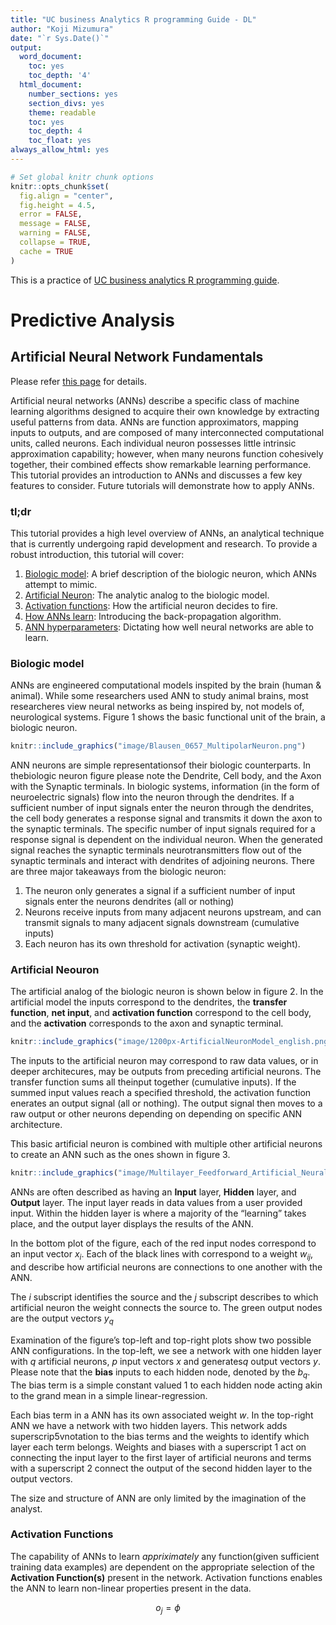 ---
title: "UC business Analytics R programming Guide - DL"
author: "Koji Mizumura"
date: "`r Sys.Date()`"
output:
  word_document:
    toc: yes
    toc_depth: '4'
  html_document:
    number_sections: yes
    section_divs: yes
    theme: readable
    toc: yes
    toc_depth: 4
    toc_float: yes
always_allow_html: yes
---

```{r setup4, include=FALSE}
# Set global knitr chunk options
knitr::opts_chunk$set(
  fig.align = "center",
  fig.height = 4.5,
  error = FALSE,
  message = FALSE, 
  warning = FALSE, 
  collapse = TRUE,
  cache = TRUE
)
```


This is a practice of [UC business analytics R programming guide](http://uc-r.github.io/).

# Predictive Analysis
## Artificial Neural Network Fundamentals

Please refer [this page](http://uc-r.github.io/ann_fundamentals) for details.

Artificial neural networks (ANNs) describe a specific class of machine learning algorithms designed to acquire their own knowledge by extracting useful patterns from data. ANNs are function approximators, mapping inputs to outputs, and are composed of many interconnected computational units, called neurons. Each individual neuron possesses little intrinsic approximation capability; however, when many neurons function cohesively together, their combined effects show remarkable learning performance. This tutorial provides an introduction to ANNs and discusses a few key features to consider. Future tutorials will demonstrate how to apply ANNs.

### tl;dr

This tutorial provides a high level overview of ANNs, an analytical technique that is currently undergoing rapid development and research. To provide a robust introduction, this tutorial will cover:

1. [Biologic model](#ANN_Biologic_Model): A brief description of the biologic neuron, which ANNs attempt to mimic.
2. [Artificial Neuron](#ANN_Artificial_Neuron): The analytic analog to the biologic model.
3. [Activation functions](#ANN_Act_Func): How the artificial neuron decides to fire.
4. [How ANNs learn](#ANN_Model_Learning): Introducing the back-propagation algorithm.
5. [ANN hyperparameters](#ANN_Param): Dictating how well neural networks are able to learn.

### Biologic model {#ANN_Biologic_Model}

ANNs are engineered computational models inspited by the brain (human & animal). While some researchers used ANN to study animal brains, most researcheres view neural networks as being inspired by, not models of, neurological systems. Figure 1 shows the basic functional unit of the brain, a biologic neuron.

```{r}
knitr::include_graphics("image/Blausen_0657_MultipolarNeuron.png")
```

ANN neurons are simple representationsof their biologic counterparts. In thebiologic neuron figure please note the Dendrite, Cell body, and the Axon with the Synaptic terminals. In biologic systems, information (in the form of neuroelectric signals) flow into the neuron through the dendrites. If a sufficient number of input signals enter the neuron through the dendrites, the cell body generates a response signal and transmits it down the axon to the synaptic terminals. The specific number of input signals required for a response signal is dependent on the individual neuron. When the generated signal reaches the synaptic terminals neurotransmitters flow out of the synaptic terminals and interact with dendrites of adjoining neurons. There are three major takeaways from the biologic neuron:

1. The neuron only generates a signal if a sufficient number of input signals enter the neurons dendrites (all or nothing)
2. Neurons receive inputs from many adjacent neurons upstream, and can transmit signals to many adjacent signals downstream (cumulative inputs)
3. Each neuron has its own threshold for activation (synaptic weight).

### Artificial Neouron 

The artificial analog of the biologic neuron is shown below in figure 2. In the artificial model the inputs correspond to the dendrites, the __transfer function__, __net input__, and __activation function__ correspond to the cell body, and the __activation__ corresponds to the axon and synaptic terminal.


```{r}
knitr::include_graphics("image/1200px-ArtificialNeuronModel_english.png")
```

The inputs to the artificial neuron may correspond to raw data values, or in deeper architecures, may be outputs from preceding artificial neurons. The transfer function sums all theinput together (cumulative inputs). If the summed input values reach a specified threshold, the activation function enerates an output signal (all or nothing). The output signal then moves to a raw output or other neurons depending on depending on specific ANN architecture. 

This basic artificial neuron is combined with multiple other artificial neurons to create an ANN such as the ones shown in figure 3. 

```{r figure.cap="Figure 3: Examples of Multi-Neuron ANNs"}

knitr::include_graphics("image/Multilayer_Feedforward_Artificial_Neural_Network.png")

```

ANNs are often described as having an __Input__ layer, __Hidden__ layer, and __Output__ layer. The input layer reads in data values from a user provided input. Within the hidden layer is where a majority of the "learning" takes place, and the output layer displays the results of the ANN. 

In the bottom plot of the figure, each of the red input nodes correspond to an input vector $x_i$. Each of the black lines with correspond to a weight $w_{ij}$, and describe how artificial neurons are connections to one another with the ANN. 

The $i$ subscript identifies the source and the $j$ subscript describes to which artificial neuron the weight connects the source to. The green output nodes are the output vectors $y_q$

Examination of the figure's top-left and top-right plots show two possible ANN configurations. In the top-left, we see a network with one hidden layer with $q$ artificial neurons, $p$ input vectors $x$ and generates$q$ output vectors $y$. Please note that the __bias__ inputs to each hidden node, denoted by the $b_q$. The bias term is a simple constant valued 1 to each hidden node acting akin to the grand mean in a simple linear-regression. 

Each bias term in a ANN has its own associated weight $w$. In the top-right ANN  we have a network with two hidden layers. This network adds superscrip5vnotation to the bias terms and the weights to identify which layer each term belongs. Weights and biases with a superscript 1 act on connecting the input layer to the first layer of artificial neurons and terms with a superscript 2 connect the output of the second hidden layer to the output vectors. 

The size and structure of ANN are only limited by the imagination of the analyst.

### Activation Functions

The capability of ANNs to learn _appriximately_ any function(given sufficient training data examples) are dependent on the appropriate selection of the __Activation Function(s)__ present in the network. Activation functions enables the ANN to learn non-linear properties present in the data. 

$$
o_j = \phi
$$

























